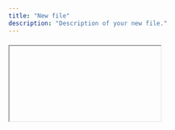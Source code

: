 ```yaml
---
title: "New file"
description: "Description of your new file."
---
```

<iframe 
  div style="display: flex; justify-content: center; align-items: center; gap: 16px; margin: 20px 0; flex-wrap: wrap;">
<a href="https://x.com/commureos" target="_blank">
</a>
<iframe 
  div style="display: flex; justify-content: center; align-items: center; gap: 16px; margin: 20px 0; flex-wrap: wrap;">
<a href="https://x.com/commureos" target="_blank">
</a>
